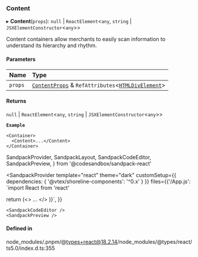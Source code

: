### Content

▸ **Content**(`props`): `null` \| `ReactElement`\<`any`, `string` \| `JSXElementConstructor`\<`any`\>\>

Content containers allow merchants to easily scan information to understand its hierarchy and rhythm.

#### Parameters

| Name    | Type                                                                                                                                              |
| :------ | :------------------------------------------------------------------------------------------------------------------------------------------------ |
| `props` | [`ContentProps`](/components/content/props.md) & `RefAttributes`\<[`HTMLDivElement`](https://developer.mozilla.org/docs/Web/API/HTMLDivElement)\> |

#### Returns

`null` \| `ReactElement`\<`any`, `string` \| `JSXElementConstructor`\<`any`\>\>

**`Example`**

```tsx copy showLineNumbers filename="example.tsx"
<Container>
  <Content>...</Content>
</Container>
```

SandpackProvider,
SandpackLayout,
SandpackCodeEditor,
SandpackPreview,
} from '@codesandbox/sandpack-react'

<SandpackProvider
template="react"
theme="dark"
customSetup={{ dependencies: { '@vtex/shoreline-components': '^0.x' } }}
files={{'/App.js': `import React from 'react'

return (<>
<Container>
<Content>...</Content>
</Container>
</>
)}`,
}}

>   <SandpackLayout>

    <SandpackCodeEditor />
    <SandpackPreview />

  </SandpackLayout>
</SandpackProvider>

#### Defined in

node_modules/.pnpm/@types+react@18.2.14/node_modules/@types/react/ts5.0/index.d.ts:355
